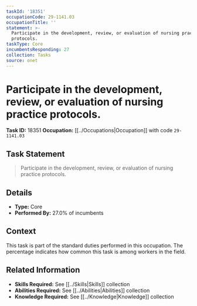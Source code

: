 ```yaml
---
taskId: '18351'
occupationCode: 29-1141.03
occupationTitle: ''
statement: >-
  Participate in the development, review, or evaluation of nursing practice
  protocols.
taskType: Core
incumbentsResponding: 27
collection: Tasks
source: onet
---
```

# Participate in the development, review, or evaluation of nursing practice protocols.

**Task ID:** 18351
**Occupation:** [[../Occupations|Occupation]] with code `29-1141.03`

## Task Statement

> Participate in the development, review, or evaluation of nursing practice protocols.

## Details

- **Type:** Core
- **Performed By:** 27.0% of incumbents

## Context

This task is part of the standard duties performed in this occupation. The percentage indicates how common this task is among workers in the field.

## Related Information

- **Skills Required:** See [[../Skills|Skills]] collection
- **Abilities Required:** See [[../Abilities|Abilities]] collection
- **Knowledge Required:** See [[../Knowledge|Knowledge]] collection
